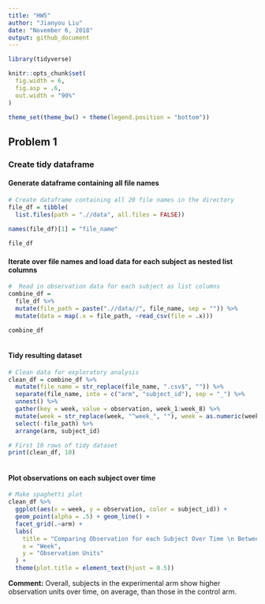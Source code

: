 ```yaml
---
title: "HW5"
author: "Jianyou Liu"
date: "November 6, 2018"
output: github_document
---
```


```r
library(tidyverse)

knitr::opts_chunk$set(
  fig.width = 6,
  fig.asp = .6,
  out.width = "90%"
)

theme_set(theme_bw() + theme(legend.position = "bottom"))


```
## Problem 1
### Create tidy dataframe

#### Generate dataframe containing all file names

```r
# Create dataframe containing all 20 file names in the directory
file_df = tibble(
  list.files(path = ".//data", all.files = FALSE)) 
  
names(file_df)[1] = "file_name"

file_df
```

#### Iterate over file names and load data for each subject as nested list columns

```r
#  Read in observation data for each subject as list columns
combine_df = 
  file_df %>%
  mutate(file_path = paste(".//data//", file_name, sep = "")) %>% 
  mutate(data = map(.x = file_path, ~read_csv(file = .x)))

combine_df
  
```
#### Tidy resulting dataset

```r
# Clean data for exploratory analysis
clean_df = combine_df %>% 
  mutate(file_name = str_replace(file_name, ".csv$", "")) %>% 
  separate(file_name, into = c("arm", "subject_id"), sep = "_") %>% 
  unnest() %>% 
  gather(key = week, value = observation, week_1:week_8) %>% 
  mutate(week = str_replace(week, "^week_", ""), week = as.numeric(week)) %>% 
  select(-file_path) %>% 
  arrange(arm, subject_id)

# First 10 rows of tidy dataset
print(clean_df, 10)
  
```
#### Plot observations on each subject over time
```r
# Make spaghetti plot
clean_df %>% 
  ggplot(aes(x = week, y = observation, color = subject_id)) +
  geom_point(alpha = .5) + geom_line() +
  facet_grid(.~arm) +
  labs(
    title = "Comparing Observation for each Subject Over Time \n Between Control and Experimental Group",
    x = "Week",
    y = "Observation Units"
  ) +
  theme(plot.title = element_text(hjust = 0.5))
```
**Comment:** Overall, subjects in the experimental arm show higher observation units over time, on average, than those in the control arm.

